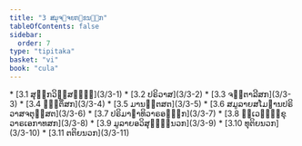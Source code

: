 ```yaml
---
title: "3 ສມຸຈ຺ຈຍກ຺ຂນ຺ຘກ"
tableOfContents: false
sidebar:
  order: 7
type: "tipitaka"
basket: "vi"
book: "cula"
---
```



<DynamicBreadcrumb />



<TableOfContents book="cula" section="3">
* [3.1 ສຸກ຺ກວິສ຺ສຏ຺ຐິ](3/3-1)
* [3.2 ປຣິວາສ](3/3-2)
* [3.3 ຈຕ຺ຕາລີສກ](3/3-3)
* [3.4 ຉຕ຺ຕິໍສກ](3/3-4)
* [3.5 ມານຕ຺ຕສຕ](3/3-5)
* [3.6 ສມູລາຍສໂມຘານປຣິວາສຈຕຸສ຺ສຕ](3/3-6)
* [3.7 ປຣິມາຓາທິວາຣອຏ຺ຐກ](3/3-7)
* [3.8 ທ຺ເວຠິກ຺ຂຸວາຣເອກາທສກ](3/3-8)
* [3.9 ມູລາຍອວິສຸທ຺ຘິນວກ](3/3-9)
* [3.10 ທຸຕິຍນວກ](3/3-10)
* [3.11 ຕຕິຍນວກ](3/3-11)
</TableOfContents>